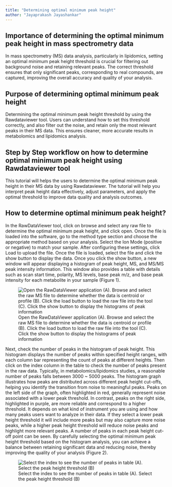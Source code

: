 ```yaml
---
title: "Determining optimal minimum peak height"
author: "Jayaprakash Jayashankar"
---
```

## Importance of determining the optimal minimum peak height in mass spectrometry data

In mass spectrometry (MS) data analysis, particularly in lipidomics, setting an optimal minimum peak height threshold is crucial for filtering out background noise and retaining relevant peaks. The correct threshold ensures that only significant peaks, corresponding to real compounds, are captured, improving the overall accuracy and quality of your analysis.

## Purpose of determining optimal minimum peak height

Determining the optimal minimum peak height threshold by using the Rawdataviewer tool. Users can understand how to set this threshold correctly, and also filter out the noise, and retain only the most relevant peaks in their MS data. This ensures cleaner, more accurate results in metabolomics and lipidomics analysis. 

## Step by Step workflow on how to determine optimal minimum peak height using Rawdataviewer tool

This tutorial will helps the users to determine the optimal minimum peak height in their MS data by using Rawdataviewer. The tutorial will help you interpret peak height data effectively, adjust parameters, and apply the optimal threshold to improve data quality and analysis outcomes. 

## How to determine optimal minimum peak height?

In the RawDataViewer tool, click on browse and select any raw file to determine the optimal minimum peak height, and click open. Once the file is loaded into the software, go to the method type section and choose the appropriate method based on your analysis. Select the Ion Mode (positive or negative) to match your sample. After configuring these settings, click Load to upload the file. Once the file is loaded, select the file and click the show button to display the data. Once you click the show button, a new window will appear displaying a histogram of peak height, MS, and MS/MS peak intensity information. This window also provides a table with details such as scan start time, polarity, MS levels, base peak m/z, and base peak intensity for each metabolite in your sample (Figure 1). 

![Open the RawDataViewer application (A). Browse and select the raw MS file to determine whether the data is centroid or profile (B). Click the load button to load the raw file into the tool (C). Click the show button to display the histograms of peak information](images/Optimal Peak height/Figure-1.png){#fig-1}

Next, check the number of peaks in the histogram of peak height. This histogram displays the number of peaks within specified height ranges, with each column bar representing the count of peaks at different heights. Then click on the index column in the table to check the number of peaks present in the raw data. Typically, in metabolomics/lipidomics studies, a reasonable number of peaks falls between 3000 ~ 5000 peaks. The histogram graph illustrates how peaks are distributed across different peak height cut-offs, helping you identify the transition from noise to meaningful peaks. Peaks on the left side of the graph, often highlighted in red, generally represent noise associated with a lower peak threshold. In contrast, peaks on the right side, highlighted in purple, are more reliable and correspond to a higher threshold. It depends on what kind of instrument you are using and how many peaks users want to analyze in their data. If they select a lower peak height threshold it will include more peaks but may also capture more noise peaks, while a higher peak height threshold will reduce noise peaks and highlight more relevant peaks. A number of peaks in each peak height cut-off point can be seen. By carefully selecting the optimal minimum peak height threshold based on the histogram analysis, you can achieve a balance between retaining significant data and reducing noise, thereby improving the quality of your analysis (Figure 2).

![Select the index to see the number of peaks in table (A). Select the peak height threshold (B)](images/Optimal Peak height/Figure-2.png){#fig-1}
